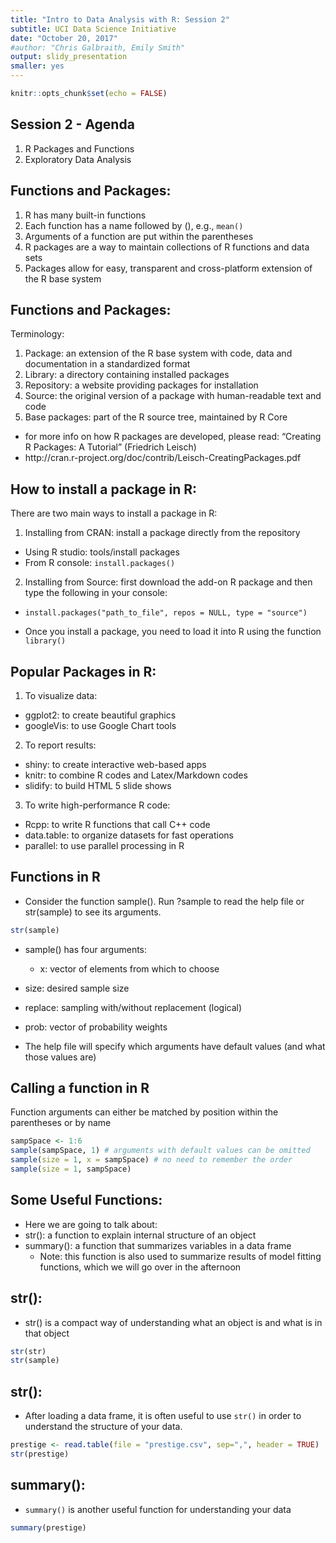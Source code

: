```yaml
---
title: "Intro to Data Analysis with R: Session 2"
subtitle: UCI Data Science Initiative
date: "October 20, 2017"
#author: "Chris Galbraith, Emily Smith"
output: slidy_presentation
smaller: yes
---
```


```r
knitr::opts_chunk$set(echo = FALSE)
```

## Session 2 - Agenda

1. R Packages and Functions
2. Exploratory Data Analysis


## Functions and Packages:

1. R has many built-in functions
2. Each function has a name followed by (), e.g., ```mean()```
3. Arguments of a function are put within the parentheses
4. R packages are a way to maintain collections of R functions and data sets
5. Packages allow for easy, transparent and cross-platform extension of the R base system


## Functions and Packages:

Terminology:
  
  1. Package: an extension of the R base system with code, data and documentation in a standardized format
2. Library: a directory containing installed packages
3. Repository: a website providing packages for installation
4. Source: the original version of a package with human-readable text and code
5. Base packages: part of the R source tree, maintained by R Core

+ for more info on how R packages are developed, please read: "Creating R Packages: A Tutorial" (Friedrich Leisch)
+ http://cran.r-project.org/doc/contrib/Leisch-CreatingPackages.pdf


## How to install a package in R:

There are two main ways to install a package in R:
  
  1. Installing from CRAN: install a package directly from the repository
+ Using R studio: tools/install packages
+ From R console: ```install.packages()```
2. Installing from Source: first download the add-on R package and then type the following in your console:
  + ```install.packages("path_to_file", repos = NULL, type = "source")``` 

+ Once you install a package, you need to load it into R using the function ```library()```


## Popular Packages in R:

1. To visualize data:
  + ggplot2: to create beautiful graphics
+ googleVis: to use Google Chart tools

2. To report results:
  + shiny: to create interactive web-based apps
+ knitr: to combine R codes and Latex/Markdown codes
+ slidify: to build HTML 5 slide shows

3. To write high-performance R code:
  + Rcpp: to write R functions that call C++ code
+ data.table: to organize datasets for fast operations
+ parallel: to use parallel processing in R



## Functions in R

+ Consider the function sample(). Run ?sample to read the help file or str(sample) to see its arguments. 
```r
str(sample)
```

+ sample() has four arguments: 
  + x: vector of elements from which to choose
+ size: desired sample size
+ replace: sampling with/without replacement (logical)
+ prob: vector of probability weights

+ The help file will specify which arguments have default values (and what those values are)


## Calling a function in R

Function arguments can either be matched by position within the parentheses or by name

```r
sampSpace <- 1:6 
sample(sampSpace, 1) # arguments with default values can be omitted
sample(size = 1, x = sampSpace) # no need to remember the order 
sample(size = 1, sampSpace)
```

## Some Useful Functions:

+ Here we are going to talk about:
+ str(): a function to explain internal structure of an object
+ summary(): a function that summarizes variables in a data frame 
    + Note: this function is also used to summarize results of model fitting functions, which we will go over in the afternoon


## str():

+ str() is a compact way of understanding what an object is and what is in that object
```r
str(str)
str(sample)
```

## str():

+ After loading a data frame, it is often useful to use ```str()``` in order to understand the structure of your data. 

```r
prestige <- read.table(file = "prestige.csv", sep=",", header = TRUE)
str(prestige)
```
## summary():

+ ```summary()``` is another useful function for understanding your data

```r
summary(prestige)
```





